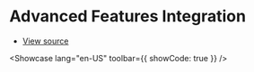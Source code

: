 # Advanced Features Integration


- [View source](https://github.com/dream-num/univer-documentation/blob/dev/showcase/sheets/advanced/entry.tsx)

<Showcase lang="en-US" toolbar={{ showCode: true }} />
